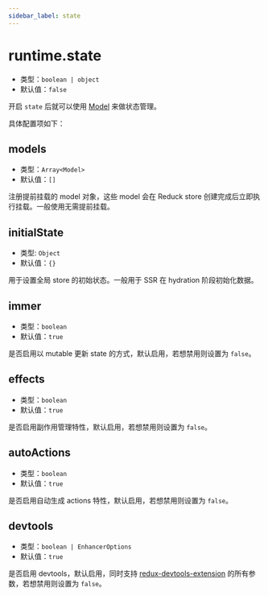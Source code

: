 ```yaml
---
sidebar_label: state
---
```


# runtime.state

- 类型：`boolean | object`
- 默认值：`false`

开启 `state` 后就可以使用 [Model](/guides/topic-detail/model/quick-start) 来做状态管理。

具体配置项如下：

## models

- 类型：`Array<Model>`
- 默认值：`[]`

注册提前挂载的 model 对象，这些 model 会在 Reduck store 创建完成后立即执行挂载。一般使用无需提前挂载。

## initialState

- 类型: `Object`
- 默认值：`{}`

用于设置全局 store 的初始状态。一般用于 SSR 在 hydration 阶段初始化数据。

## immer

- 类型：`boolean`
- 默认值：`true`

是否启用以 mutable 更新 state 的方式，默认启用，若想禁用则设置为 `false`。

## effects

- 类型：`boolean`
- 默认值：`true`

是否启用副作用管理特性，默认启用，若想禁用则设置为 `false`。

## autoActions

- 类型：`boolean`
- 默认值：`true`

是否启用自动生成 actions 特性，默认启用，若想禁用则设置为 `false`。

## devtools

- 类型：`boolean | EnhancerOptions`
- 默认值：`true`

是否启用 devtools，默认启用，同时支持 [redux-devtools-extension](https://github.com/zalmoxisus/redux-devtools-extension/blob/master/docs/API/Arguments.md) 的所有参数，若想禁用则设置为 `false`。
